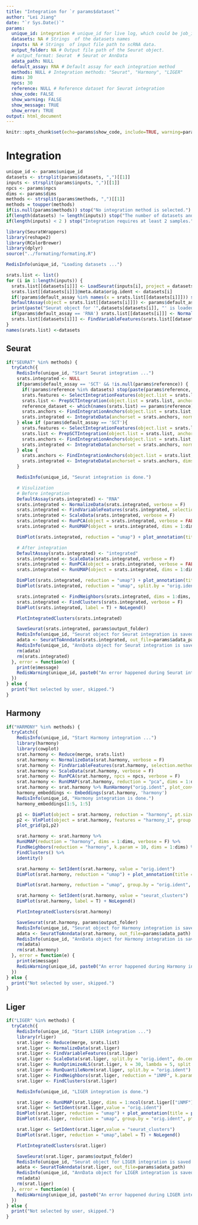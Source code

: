 ```yaml
---
title: "Integration for `r params$dataset`"
author: "Lei Jiang"
date: "`r Sys.Date()`"
params:
  unique_id: integration # unique_id for live log, which could be job_id, user_id or process_id
  datasets: NA # Strings  of the datasets names
  inputs: NA # Strings  of input file path to scRNA data.
  output_folder: NA # Output file path of the Seurat object.
  # output_format: Seurat  # Seurat or AnnData
  adata_path: NULL
  default_assay: RNA # Default assay for each integration method
  methods: NULL # Integration methods: "Seurat", "Harmony", "LIGER"
  dims: 30
  npcs: 30
  reference: NULL # Reference dataset for Seurat integration
  show_code: FALSE
  show_warning: FALSE
  show_message: TRUE
  show_error: TRUE
output: html_document
---
```

```r
knitr::opts_chunk$set(echo=params$show_code, include=TRUE, warning=params$show_warning, message=params$show_message)
```
# Integration

```r
unique_id <- params$unique_id
datasets <- strsplit(params$datasets, ",")[[1]]
inputs <- strsplit(params$inputs, ",")[[1]]
npcs <- params$npcs
dims <- params$dims
methods <- strsplit(params$methods, ",")[[1]]
methods = toupper(methods)
if(is.null(params$methods)) stop("No integration method is selected.")
if(length(datasets) != length(inputs)) stop("The number of datasets and files does not match.")
if(length(inputs) < 2 ) stop("Integration requires at least 2 samples.")

library(SeuratWrappers)
library(reshape2)
library(RColorBrewer)
library(dplyr)
source("../formating/formating.R")

RedisInfo(unique_id, "Loading datasets ...")

srats.list <- list()
for (i in 1:length(inputs)) {
  srats.list[[datasets[i]]] <- LoadSeurat(inputs[i], project = datasets[i])
  srats.list[[datasets[i]]]@meta.data$orig.ident <- datasets[i]
  if(!params$default_assay %in% names(x = srats.list[[datasets[i]]])) stop(paste(params$default_assay, "does not exist."))
  DefaultAssay(object = srats.list[[datasets[i]]]) <- params$default_assay
  print(paste("Seurat object for '",datasets[datasets[i]], "' is loaded and default assay is set to", params$default_assay, "."))
  if(params$default_assay == 'RNA') srats.list[[datasets[i]]] <- NormalizeData(srats.list[[datasets[i]]], verbose = F)
  srats.list[[datasets[i]]] <- FindVariableFeatures(srats.list[[datasets[i]]], selection.method = "vst", nfeatures = 2000, verbose = F)
}
names(srats.list) <-datasets

```
## Seurat

```r
if("SEURAT" %in% methods) {
  tryCatch({
    RedisInfo(unique_id, "Start Seurat integration ...")
    srats.integrated <- NULL
    if(params$default_assay == 'SCT' && !is.null(params$reference)) {
      if(!params$reference %in% datasets) stop(paste(params$reference, "does not exist."))
      srats.features <- SelectIntegrationFeatures(object.list = srats.list, nfeatures = 3000) 
      srats.list <- PrepSCTIntegration(object.list = srats.list, anchor.features = srats.features, verbose = FALSE) 
      reference_dataset <- which(names(srats.list) == params$reference)
      srats.anchors <- FindIntegrationAnchors(object.list = srats.list, normalization.method = "SCT", anchor.features = srats.features, reference = reference_dataset)
      srats.integrated <- IntegrateData(anchorset = srats.anchors, normalization.method = "SCT")
    } else if (params$default_assay == 'SCT'){
      srats.features <- SelectIntegrationFeatures(object.list = srats.list, nfeatures = 3000) 
      srats.list <- PrepSCTIntegration(object.list = srats.list, anchor.features = srats.features, verbose = FALSE) 
      srats.anchors <- FindIntegrationAnchors(object.list = srats.list, normalization.method = "SCT", anchor.features = srats.features)
      srats.integrated <- IntegrateData(anchorset = srats.anchors, normalization.method = "SCT")
    } else {
      srats.anchors <- FindIntegrationAnchors(object.list = srats.list, dims = 1:dims)
      srats.integrated <- IntegrateData(anchorset = srats.anchors, dims = 1:dims)
    }

    RedisInfo(unique_id, "Seurat integration is done.")

    # Visulization
    # Before integration
    DefaultAssay(srats.integrated) <- "RNA"
    srats.integrated <- NormalizeData(srats.integrated, verbose = F)
    srats.integrated <- FindVariableFeatures(srats.integrated, selection.method = "vst", nfeatures = 2000, verbose = F)
    srats.integrated <- ScaleData(srats.integrated, verbose = F)
    srats.integrated <- RunPCA(object = srats.integrated, verbose = FALSE) 
    srats.integrated <- RunUMAP(object = srats.integrated, dims = 1:dims) 

    DimPlot(srats.integrated, reduction = "umap") + plot_annotation(title = paste(sapply(datasets, paste, collapse = ":"), collapse = ", "), " before integration")

    # After integration
    DefaultAssay(srats.integrated) <- "integrated"
    srats.integrated <- ScaleData(srats.integrated, verbose = F)
    srats.integrated <- RunPCA(object = srats.integrated, verbose = FALSE) 
    srats.integrated <- RunUMAP(object = srats.integrated, dims = 1:dims) 

    DimPlot(srats.integrated, reduction = "umap") + plot_annotation(title = paste(sapply(datasets, paste, collapse = ":"), collapse = ", "), " after Seurat integration")
    DimPlot(srats.integrated, reduction = "umap", split.by = "orig.ident") + NoLegend()

    srats.integrated <- FindNeighbors(srats.integrated, dims = 1:dims, k.param = 10, verbose = F)
    srats.integrated <- FindClusters(srats.integrated, verbose = F)
    DimPlot(srats.integrated, label = T) + NoLegend()

    PlotIntegratedClusters(srats.integrated) 

    SaveSeurat(srats.integrated, params$output_folder)
    RedisInfo(unique_id, "Seurat object for Seurat integration is saved successfully.")
    adata <- SeuratToAnndata(srats.integrated, out_file=params$adata_path, main_layer="data", assay="integrated")
    RedisInfo(unique_id, "AnnData object for Seurat integration is saved successfully.")
    rm(adata)
    rm(srats.integrated)
  }, error = function(e) {
    print(e$message)
    RedisWarning(unique_id, paste0("An error happened during Seurat integration, skipped: ", e$message))
  }) 
} else {
  print("Not selected by user, skipped.")
}
```
## Harmony

```r
if("HARMONY" %in% methods) {
  tryCatch({
    RedisInfo(unique_id, "Start Harmony integration ...")
    library(harmony)
    library(cowplot)
    srat.harmony <- Reduce(merge, srats.list)
    srat.harmony <- NormalizeData(srat.harmony, verbose = F)
    srat.harmony <- FindVariableFeatures(srat.harmony, selection.method = "vst", nfeatures = 2000, verbose = F)
    srat.harmony <- ScaleData(srat.harmony, verbose = F)
    srat.harmony <- RunPCA(srat.harmony, npcs = npcs, verbose = F)
    srat.harmony <- RunUMAP(srat.harmony, reduction = "pca", dims = 1:dims, verbose = F)
    srat.harmony <- srat.harmony %>% RunHarmony("orig.ident", plot_convergence = T)
    harmony_embeddings <- Embeddings(srat.harmony, 'harmony')
    RedisInfo(unique_id, "Harmony integration is done.")
    harmony_embeddings[1:5, 1:5]

    p1 <- DimPlot(object = srat.harmony, reduction = "harmony", pt.size = .1, group.by = "orig.ident") + NoLegend()
    p2 <- VlnPlot(object = srat.harmony, features = "harmony_1", group.by = "orig.ident", pt.size = .1) + NoLegend()
    plot_grid(p1,p2)

    srat.harmony <- srat.harmony %>% 
    RunUMAP(reduction = "harmony", dims = 1:dims, verbose = F) %>% 
    FindNeighbors(reduction = "harmony", k.param = 10, dims = 1:dims) %>% 
    FindClusters() %>% 
    identity()

    srat.harmony <- SetIdent(srat.harmony, value = "orig.ident")
    DimPlot(srat.harmony, reduction = "umap") + plot_annotation(title = paste(sapply(datasets, paste, collapse = ":"), collapse = ", "), " after Harmony integration")

    DimPlot(srat.harmony, reduction = "umap", group.by = "orig.ident", pt.size = .1, split.by = 'orig.ident') + NoLegend()

    srat.harmony <- SetIdent(srat.harmony, value = "seurat_clusters")
    DimPlot(srat.harmony, label = T) + NoLegend()

    PlotIntegratedClusters(srat.harmony)

    SaveSeurat(srat.harmony, params$output_folder)
    RedisInfo(unique_id, "Seurat object for Harmony integration is saved successfully.")
    adata <- SeuratToAnndata(srat.harmony, out_file=params$adata_path)
    RedisInfo(unique_id, "AnnData object for Harmony integration is saved successfully.")
    rm(adata)
    rm(srat.harmony)
  }, error = function(e) {
    print(e$message)
    RedisWarning(unique_id, paste0("An error happened during Harmony integration, skipped: ", e$message))
  }) 
} else {
  print("Not selected by user, skipped.")
}
```
## Liger

```r
if("LIGER" %in% methods) {
  tryCatch({
    RedisInfo(unique_id, "Start LIGER integration ...")
    library(rliger)
    srat.liger <- Reduce(merge, srats.list)
    srat.liger <- NormalizeData(srat.liger)
    srat.liger <- FindVariableFeatures(srat.liger)
    srat.liger <- ScaleData(srat.liger, split.by = "orig.ident", do.center = F)
    srat.liger <- RunOptimizeALS(srat.liger, k = 30, lambda = 5, split.by = "orig.ident") ## this one takes a while
    srat.liger <- RunQuantileNorm(srat.liger, split.by = "orig.ident")
    srat.liger <- FindNeighbors(srat.liger, reduction = "iNMF", k.param = 10, dims = 1:dims)
    srat.liger <- FindClusters(srat.liger)

    RedisInfo(unique_id, "LIGER integration is done.")

    srat.liger <- RunUMAP(srat.liger, dims = 1:ncol(srat.liger[["iNMF"]]), reduction = "iNMF", verbose = F)
    srat.liger <- SetIdent(srat.liger,value = "orig.ident")
    DimPlot(srat.liger, reduction = "umap") + plot_annotation(title = paste(sapply(datasets, paste, collapse = ":"), collapse = ", "), " after LIGER integration")
    DimPlot(srat.liger, reduction = "umap", group.by = "orig.ident", pt.size = .1, split.by = 'orig.ident') + NoLegend()

    srat.liger <- SetIdent(srat.liger,value = "seurat_clusters")
    DimPlot(srat.liger, reduction = "umap",label = T) + NoLegend()

    PlotIntegratedClusters(srat.liger)

    SaveSeurat(srat.liger, params$output_folder)
    RedisInfo(unique_id, "Seurat object for LIGER integration is saved successfully.")
    adata <- SeuratToAnndata(srat.liger, out_file=params$adata_path)
    RedisInfo(unique_id, "AnnData object for LIGER integration is saved successfully.")
    rm(adata)
    rm(srat.liger)
  }, error = function(e) {
    RedisWarning(unique_id, paste0("An error happened during LIGER integration, skipped: ", e$message))
  }) 
} else {
  print("Not selected by user, skipped.")
}
```

